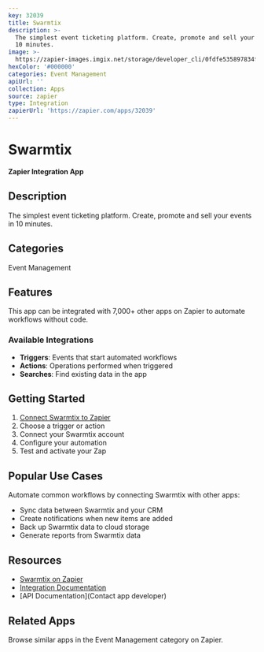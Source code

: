 ```yaml
---
key: 32039
title: Swarmtix
description: >-
  The simplest event ticketing platform. Create, promote and sell your events in
  10 minutes.
image: >-
  https://zapier-images.imgix.net/storage/developer_cli/0fdfe535897834fa654790bb1a7f4352_2.png?auto=format%2Ccompress&ixlib=python-3.0.0&q=50
hexColor: '#000000'
categories: Event Management
apiUrl: ''
collection: Apps
source: zapier
type: Integration
zapierUrl: 'https://zapier.com/apps/32039'
---
```

# Swarmtix

**Zapier Integration App**

## Description

The simplest event ticketing platform. Create, promote and sell your events in 10 minutes.

## Categories

Event Management

## Features

This app can be integrated with 7,000+ other apps on Zapier to automate workflows without code.

### Available Integrations

- **Triggers**: Events that start automated workflows
- **Actions**: Operations performed when triggered
- **Searches**: Find existing data in the app

## Getting Started

1. [Connect Swarmtix to Zapier](https://zapier.com/apps/32039)
2. Choose a trigger or action
3. Connect your Swarmtix account
4. Configure your automation
5. Test and activate your Zap

## Popular Use Cases

Automate common workflows by connecting Swarmtix with other apps:

- Sync data between Swarmtix and your CRM
- Create notifications when new items are added
- Back up Swarmtix data to cloud storage
- Generate reports from Swarmtix data

## Resources

- [Swarmtix on Zapier](https://zapier.com/apps/32039)
- [Integration Documentation](https://zapier.com/apps/32039/integrations)
- [API Documentation](Contact app developer)

## Related Apps

Browse similar apps in the Event Management category on Zapier.
